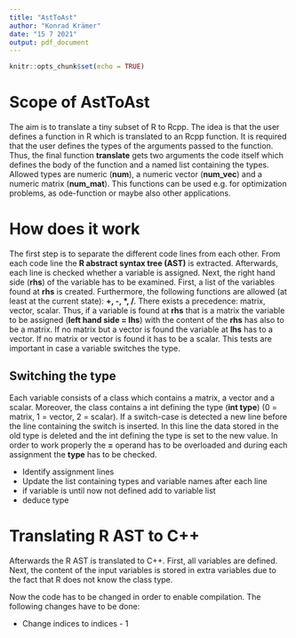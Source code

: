 ```yaml
---
title: "AstToAst"
author: "Konrad Krämer"
date: "15 7 2021"
output: pdf_document
---
```


```r
knitr::opts_chunk$set(echo = TRUE)
```

\newpage

# Scope of AstToAst

The aim is to translate a tiny subset of R to Rcpp. The idea is that the user defines a function in R which is translated to an Rcpp function. It is required that the user defines the types of the arguments passed to the function. Thus, the final function **translate** gets two arguments the code itself which defines the body of the function and a named list containing the types. Allowed types are numeric (**num**), a numeric vector (**num_vec**) and a numeric matrix (**num_mat**). This functions can be used e.g. for optimization problems, as ode-function or maybe also other applications. \

# How does it work

The first step is to separate the different code lines from each other. From each code line the **R abstract syntax tree (AST)** is extracted. Afterwards, each line is checked whether a variable is assigned. Next, the right hand side (**rhs**) of the variable has to be examined. First, a list of the variables found at **rhs** is created. Furthermore, the following functions are allowed (at least at the current state): **+, -, \*, /**. There exists a precedence: matrix, vector, scalar. Thus, if a variable is found at **rhs** that is a matrix the variable to be assigned (**left hand side = lhs**) with the content of the **rhs** has also to be a matrix. If no matrix but a vector is found the variable at **lhs** has to a vector. If no matrix or vector is found it has to be a scalar. This tests are important in case a variable switches the type. 

## Switching the type

Each variable consists of a class which contains a matrix, a vector and a scalar. Moreover, the class contains a int defining the type (**int type**) (0 = matrix, 1 = vector, 2 = scalar). If a switch-case is detected a new line before the line containing the switch is inserted. In this line the data stored in the old type is deleted and the int defining the type is set to the new value. In order to work properly the **=** operand has to be overloaded and during each assignment the **type** has to be checked.

* Identify assignment lines
* Update the list containing types and variable names after each line
* if variable is until now not defined add to variable list
* deduce type

# Translating R AST to C++

Afterwards the R AST is translated to C++. First, all variables are defined. Next, the content of the input variables is stored in extra variables due to the fact that R does not know the class type. \

Now the code has to be changed in order to enable compilation. The following changes have to be done:

* Change indices to indices - 1






